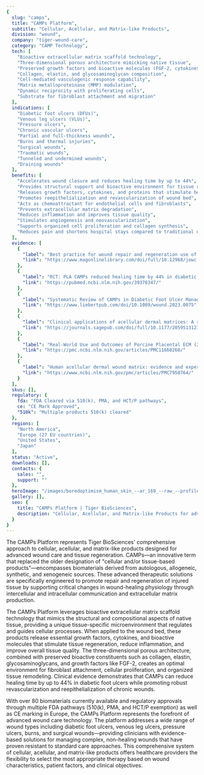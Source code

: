 ```yaml
---
{
  slug: "camps",
  title: "CAMPs Platform",
  subtitle: "Cellular, Acellular, and Matrix-like Products",
  division: "wound",
  company: "tiger-wound-care",
  category: "CAMP Technology",
  tech: [
    "Bioactive extracellular matrix scaffold technology",
    "Three-dimensional porous architecture mimicking native tissue",
    "Preserved growth factors and bioactive molecules (FGF-2, cytokines)",
    "Collagen, elastin, and glycosaminoglycan composition",
    "Cell-mediated vasculogenic response capability",
    "Matrix metalloproteinase (MMP) modulation",
    "Dynamic reciprocity with proliferating cells",
    "Substrate for fibroblast attachment and migration"
  ],
  indications: [
    "Diabetic foot ulcers (DFUs)",
    "Venous leg ulcers (VLUs)",
    "Pressure ulcers",
    "Chronic vascular ulcers",
    "Partial and full-thickness wounds",
    "Burns and thermal injuries",
    "Surgical wounds",
    "Traumatic wounds",
    "Tunneled and undermined wounds",
    "Draining wounds"
  ],
  benefits: [
    "Accelerates wound closure and reduces healing time by up to 44%",
    "Provides structural support and bioactive environment for tissue regeneration",
    "Releases growth factors, cytokines, and proteins that stimulate healing",
    "Promotes reepithelialization and revascularization of wound bed",
    "Acts as chemoattractant for endothelial cells and fibroblasts",
    "Prevents extracellular matrix degradation",
    "Reduces inflammation and improves tissue quality",
    "Stimulates angiogenesis and neovascularization",
    "Supports organized cell proliferation and collagen synthesis",
    "Reduces pain and shortens hospital stays compared to traditional dressings"
  ],
  evidence: [
    {
      "label": "Best practice for wound repair and regeneration use of CAMPs (2023)",
      "link": "https://www.magonlinelibrary.com/doi/full/10.12968/jowc.2023.32.Sup4b.S1"
    },
    {
      "label": "RCT: PLA CAMPs reduced healing time by 44% in diabetic foot ulcers",
      "link": "https://pubmed.ncbi.nlm.nih.gov/39378347/"
    },
    {
      "label": "Systematic Review of CAMPs in Diabetic Foot Ulcer Management (2023)",
      "link": "https://www.liebertpub.com/doi/10.1089/wound.2023.0075"
    },
    {
      "label": "Clinical applications of acellular dermal matrices: A review (2022)",
      "link": "https://journals.sagepub.com/doi/full/10.1177/20595131211038313"
    },
    {
      "label": "Real-World Use and Outcomes of Porcine Placental ECM (2024)",
      "link": "https://pmc.ncbi.nlm.nih.gov/articles/PMC11668260/"
    },
    {
      "label": "Human acellular dermal wound matrix: evidence and experience",
      "link": "https://www.ncbi.nlm.nih.gov/pmc/articles/PMC7950764/"
    }
  ],
  skus: [],
  regulatory: {
    fda: "FDA Cleared via 510(k), PMA, and HCT/P pathways",
    ce: "CE Mark Approved",
    "510k": "Multiple products 510(k) cleared"
  },
  regions: [
    "North America",
    "Europe (27 EU countries)",
    "United States",
    "Japan"
  ],
  status: "Active",
  downloads: [],
  contacts: {
    sales: "",
    support: ""
  },
  heroImage: "/images/boredoptimism_human_skin_--ar_169_--raw_--profile_e1dtuj2_--v_350bc8db-8fea-4316-aa3b-ec44b72f8094_2.png",
  gallery: [],
  seo: {
    title: "CAMPs Platform | Tiger BioSciences",
    description: "Cellular, Acellular, and Matrix-like Products for advanced wound care"
  }
}
---
```

The CAMPs Platform represents Tiger BioSciences' comprehensive approach to cellular, acellular, and matrix-like products designed for advanced wound care and tissue regeneration. CAMPs—an innovative term that replaced the older designation of "cellular and/or tissue-based products"—encompasses biomaterials derived from autologous, allogeneic, synthetic, and xenogeneic sources. These advanced therapeutic solutions are specifically engineered to promote repair and regeneration of injured tissue by supporting critical changes in wound-healing physiology through intercellular and intracellular communication and extracellular matrix production.

The CAMPs Platform leverages bioactive extracellular matrix scaffold technology that mimics the structural and compositional aspects of native tissue, providing a unique tissue-specific microenvironment that regulates and guides cellular processes. When applied to the wound bed, these products release essential growth factors, cytokines, and bioactive molecules that stimulate tissue regeneration, reduce inflammation, and improve overall tissue quality. The three-dimensional porous architecture, combined with preserved bioactive constituents such as collagen, elastin, glycosaminoglycans, and growth factors like FGF-2, creates an optimal environment for fibroblast attachment, cellular proliferation, and organized tissue remodeling. Clinical evidence demonstrates that CAMPs can reduce healing time by up to 44% in diabetic foot ulcers while promoting robust revascularization and reepithelialization of chronic wounds.

With over 80 biomaterials currently available and regulatory approvals through multiple FDA pathways (510(k), PMA, and HCT/P exemption) as well as CE marking in Europe, the CAMPs Platform represents the forefront of advanced wound care technology. The platform addresses a wide range of wound types including diabetic foot ulcers, venous leg ulcers, pressure ulcers, burns, and surgical wounds—providing clinicians with evidence-based solutions for managing complex, non-healing wounds that have proven resistant to standard care approaches. This comprehensive system of cellular, acellular, and matrix-like products offers healthcare providers the flexibility to select the most appropriate therapy based on wound characteristics, patient factors, and clinical objectives.
